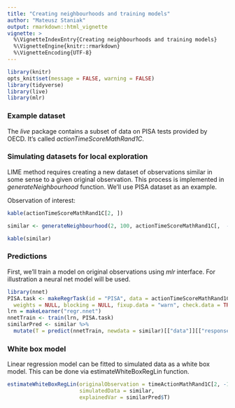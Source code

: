 ```yaml
---
title: "Creating neighbourhoods and training models"
author: "Mateusz Staniak"
output: rmarkdown::html_vignette
vignette: >
  %\VignetteIndexEntry{Creating neighbourhoods and training models}
  %\VignetteEngine{knitr::rmarkdown}
  %\VignetteEncoding{UTF-8}
---
```


```r
library(knitr)
opts_knit$set(message = FALSE, warning = FALSE)
library(tidyverse)
library(live)
library(mlr)
```

### Example dataset

The _live_ package contains a subset of data on PISA tests provided by OECD.
It's called _actionTimeScoreMathRand1C_.

### Simulating datasets for local exploration

LIME method requires creating a new dataset of observations similar in some sense to a given original observation.
This process is implemented in _generateNeighbourhood_ function.
We'll use PISA dataset as an example.

Observation of interest:

```r
kable(actionTimeScoreMathRand1C[2, ])
```

```r
similar <- generateNeighbourhood(2, 100, actionTimeScoreMathRand1C[,  -1])
```

```r
kable(similar)
```

### Predictions

First, we'll train a model on original observations using _mlr_ interface.
For illustration a neural net model will be used.

```r
library(nnet)
PISA.task <- makeRegrTask(id = "PISA", data = actionTimeScoreMathRand1C, target = "T", 
  weights = NULL, blocking = NULL, fixup.data = "warn", check.data = TRUE)
lrn = makeLearner("regr.nnet")
nnetTrain <- train(lrn, PISA.task)
similarPred <- similar %>%
  mutate(T = predict(nnetTrain, newdata = similar)[["data"]][["response"]])
```

### White box model

Linear regression model can be fitted to simulated data as a white box model.
This can be done via estimateWhiteBoxRegLin function.

```r
estimateWhiteBoxRegLin(originalObservation = timeActionMathRand1C[2, -1],
                       simulatedData = similar,
                       explainedVar = similarPred$T)
```
